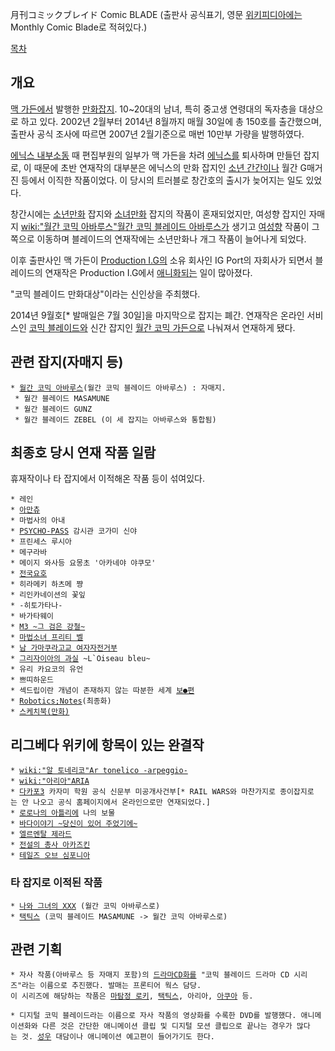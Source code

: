 月刊コミックブレイド
Comic BLADE (출판사 공식표기, 영문 [[위키피디아]]에는 Monthly Comic Blade로 적혀있다.)

[[목차]]
== 개요 ==
[[맥 가든]]에서 발행한 [[만화잡지]]. 10~20대의 남녀, 특히 중고생 연령대의 독자층을 대상으로 하고 있다.
2002년 2월부터 2014년 8월까지 매월 30일에 총 150호를 출간했으며, 출판사 공식 조사에 따르면 2007년 2월기준으로 매번 10만부 가량을 발행하였다. 

[[에닉스 내부소동]] 때 편집부원의 일부가 맥 가든을 차려 [[에닉스]]를 퇴사하며 만들던 잡지로, 이 때문에 초반 연재작의 대부분은 에닉스의 만화 잡지인 [[소년 간간]]이나 월간 G매거진 등에서 이직한 작품이었다. 이 당시의 트러블로 창간호의 출시가 늦어지는 일도 있었다.

창간시에는 [[소년만화]] 잡지와 [[소녀만화]] 잡지의 작품이 혼재되었지만, 여성향 잡지인 자매지 [[wiki:"월간 코믹 아바루스"월간 코믹 블레이드 아바루스]]가 생기고 [[여성향]] 작품이 그쪽으로 이동하며 블레이드의 연재작에는 소년만화나 개그 작품이 늘어나게 되었다.

이후 출판사인 맥 가든이 [[Production I.G]]의 소유 회사인 IG Port의 자회사가 되면서 블레이드의 연재작은 Production I.G에서 [[애니화]]되는 일이 많아졌다.

"코믹 블레이드 만화대상"이라는 신인상을 주최했다.

2014년 9월호[* 발매일은 7월 30일]을 마지막으로 잡지는 폐간. 연재작은 온라인 서비스인 [[코믹 블레이드]]와 신간 잡지인 [[월간 코믹 가든]]으로 나눠져서 연재하게 됐다.

== 관련 잡지(자매지 등) ==
 * [[월간 코믹 아바루스]](월간 코믹 블레이드 아바루스) : 자매지.
  * 월간 블레이드 MASAMUNE
  * 월간 블레이드 GUNZ
  * 월간 블레이드 ZEBEL (이 세 잡지는 아바루스와 통합됨)

== 최종호 당시 연재 작품 일람 ==
휴재작이나 타 잡지에서 이적해온 작품 등이 섞여있다.
 * 레인
 * [[아만츄]]
 * 마법사의 아내
 * [[PSYCHO-PASS]] 감시관 코가미 신야
 * 프린세스 루시아
 * 메구라바
 * 메이지 와사등 요몽초 '아카네야 야쿠모'
 * [[전국요호]]
 * 히라메키 하츠메 쨩
 * 리인카네이션의 꽃잎
 * -히토가타나-
 * 바가타웨이
 * [[M3 ~그 검은 강철~]]
 * [[마법소녀 프리티 벨]]
 * [[남 가마쿠라고교 여자자전거부]]
 * [[그리자이아의 과실]] ~L`Oiseau bleu~
 * 유리 카요코의 유언
 * 쁘띠하운드
 * 섹드립이란 개념이 존재하지 않는 따분한 세계 [[보지|보●]]편
 * [[Robotics;Notes]](최종화)
 * [[스케치북(만화)]] 

== 리그베다 위키에 항목이 있는 완결작 ==
 * [[wiki:"알 토네리코"Ar tonelico -arpeggio-]]
 * [[wiki:"아리아"ARIA]]
 * [[다카포3]] 카자미 학원 공식 신문부 미공개사건부[* RAIL WARS와 마찬가지로 종이잡지로는 안 나오고 공식 홈페이지에서 온라인으로만 연재되었다.]
 * [[로로나의 아틀리에]] 나의 보물
 * [[바다이야기 ~당신이 있어 주었기에~]]
 * [[엘르멘탈 제라드]]
 * [[전설의 총사 아카즈킨]]
 * [[테일즈 오브 심포니아]]

=== 타 잡지로 이적된 작품 ===
 * [[나와 그녀의 XXX]] (월간 코믹 아바루스로)
 * [[택틱스]] (코믹 블레이드 MASAMUNE -> 월간 코믹 아바루스로)

== 관련 기획 ==
 * 자사 작품(아바루스 등 자매지 포함)의 [[드라마CD]]화를 "코믹 블레이드 드라마 CD 시리즈"라는 이름으로 추진했다. 발매는 프론티어 웍스 담당.
 이 시리즈에 해당하는 작품은 [[마탐정 로키]], [[택틱스]], 아리아, [[아쿠아]] 등.

 * 디지털 코믹 블레이드라는 이름으로 자사 작품의 영상화를 수록한 DVD를 발행했다. 애니메이션화와 다른 것은 간단한 애니메이션 클립 및 디지털 모션 클립으로 끝나는 경우가 많다는 것. [[성우]] 대담이나 애니메이션 예고편이 들어가기도 한다.
